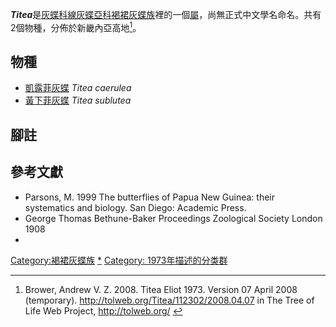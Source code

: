 {{Italic title}}
{{noteTA|G1=Butterfly}}
{{Automatic Taxobox
| taxon = Titea
| authority = Eliot, 1973
| image = TiteaSublutea from Beth-Bak 1908.JPG
| image_caption = [[黃下菲灰蝶|黃下菲灰蝶]]<br />''Titea sublutea''
| type_species = [[黃下菲灰蝶|黃下菲灰蝶]]<br />''Candalides sublutea''
| type_species_authority = Bethune-Baker, 1906
| subdivision_ranks = 物種
| subdivision = 共2種，詳閱正文。
| synonyms =
}}

'''''Titea'''''是[[灰蝶科|灰蝶科]][[線灰蝶亞科|線灰蝶亞科]][[褐裙灰蝶族|褐裙灰蝶族]]裡的一個[[屬|屬]]，尚無正式中文學名命名。共有2個物種，分佈於新畿內亞高地<ref name=tol>Brower, Andrew V. Z. 2008. Titea Eliot 1973. Version 07 April 2008 (temporary). http://tolweb.org/Titea/112302/2008.04.07 {{Wayback|url=http://tolweb.org/Titea/112302/2008.04.07 |date=20160603152513 }} in The Tree of Life Web Project, http://tolweb.org/ {{Wayback|url=http://tolweb.org/ |date=20110515100516 }} {{en}}</ref>。

== 物種 ==
* [[凱露菲灰蝶|凱露菲灰蝶]] ''Titea caerulea''
* [[黃下菲灰蝶|黃下菲灰蝶]] ''Titea sublutea''
<!--
== 圖集 ==
<gallery>
</gallery>
-->
== 腳註 ==
{{reflist}}

== 參考文獻 ==
{{Commons category|Titea}}
* Parsons, M. 1999 The butterflies of Papua New Guinea: their systematics and biology. San Diego: Academic Press.
* George Thomas Bethune-Baker Proceedings Zoological Society London 1908
* {{Cite book | author = 寿建新 周尧 李宇飞 | title = 世界蝴蝶分類名錄 | location = 中國 | publisher = 陝西科學技術出版社 | date = 2006-04-01 | ISBN = 9787536936768 | language= zh-hans }}

{{線灰蝶亞科}}
{{Taxonbar}}
[[Category:褐裙灰蝶族|Category:褐裙灰蝶族]]
[[Category:Titea|*]]
[[Category:_1973年描述的分类群|Category: 1973年描述的分类群]]